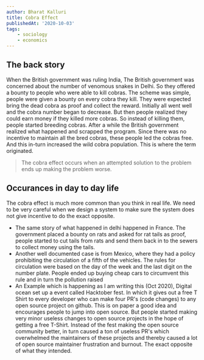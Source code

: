 ```yaml
---
author: Bharat Kalluri
title: Cobra Effect
publishedAt: '2020-10-03'
tags:
    - sociology
    - economics
---
```


## The back story

When the British government was ruling India, The British government was concerned about the number of venomous snakes in Delhi. So they
offered a bounty to people who were able to kill cobras. The scheme was simple, people were given a bounty on every cobra they kill. They
were expected bring the dead cobra as proof and collect the reward. Initially all went well and the cobra number began to decrease.
But then people realized they could earn money if they killed more cobras. So instead of killing them, people started breeding cobras.
After a while the British government realized what happened and scrapped the program. Since there was no incentive to maintain all the bred
cobras, these people led the cobras free. And this in-turn increased the wild cobra population. This is where the term originated.

> The cobra effect occurs when an attempted solution to the problem ends up making the problem worse.

## Occurances in day to day life

The cobra effect is much more common than you think in real life. We need to be very careful when we design a system to make sure the system
does not give incentive to do the exact opposite.

-   The same story of what happened in delhi happened in France. The government placed a bounty on rats and asked for rat tails as proof, people
    started to cut tails from rats and send them back in to the sewers to collect money using the tails.
-   Another well documented case is from Mexico, where they had a policy prohibiting the circulation of a fifth of the vehicles. The rules for
    circulation were based on the day of the week and the last digit on the number plate. People ended up buying cheap cars to circumvent this rule
    and in turn the pollution raised
-   An Example which is happening as I am writing this (Oct 2020), Digital ocean set up a event called Hacktober fest. In which it gives out a free
    T Shirt to every developer who can make four PR's (code changes) to any open source project on github. This is on paper a good idea and encourages
    people to jump into open source. But people started making very minor useless changes to open source projects in the hope of getting a free T-Shirt.
    Instead of the fest making the open source community better, in turn caused a ton of useless PR's which overwhelmed the maintainers of these projects
    and thereby caused a lot of open source maintainer frustration and burnout. The exact opposite of what they intended.
